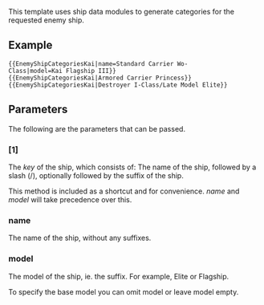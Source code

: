 This template uses ship data modules to generate categories for the requested enemy ship.

==Example==
 <nowiki>{{EnemyShipCategoriesKai|name=Standard Carrier Wo-Class|model=Kai Flagship III}}</nowiki>
 <nowiki>{{EnemyShipCategoriesKai|Armored Carrier Princess}}</nowiki>
 <nowiki>{{EnemyShipCategoriesKai|Destroyer I-Class/Late Model Elite}}</nowiki>

==Parameters==
The following are the parameters that can be passed.

===[1]===

The ''key'' of the ship, which consists of: The name of the ship, followed by a slash (/), optionally followed by the suffix of the ship.

This method is included as a shortcut and for convenience. ''name'' and ''model'' will take precedence over this.

===name===
The name of the ship, without any suffixes.

===model===
The model of the ship, ie. the suffix. For example, Elite or Flagship.

To specify the base model you can omit model or leave model empty.

<includeonly>[[Category:Templates that use ship data modules|{{PAGENAME}}]][[Category:Templates that use equipment data modules|{{PAGENAME}}]]</includeonly><noinclude>[[Category:Template documentation|{{PAGENAME}}]]</noinclude>